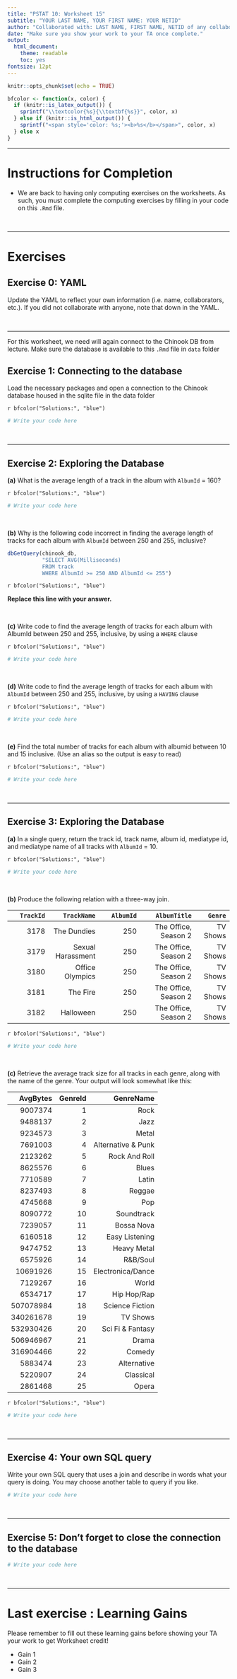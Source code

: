 ---
title: "PSTAT 10: Worksheet 15"
subtitle: "YOUR LAST NAME, YOUR FIRST NAME: YOUR NETID"
author: "Collaborated with: LAST NAME, FIRST NAME, NETID of any collaboraters"
date: "Make sure you show your work to your TA once complete."
output:
  html_document:
    theme: readable
    toc: yes
fontsize: 12pt
---


```{r setup, include=FALSE}
knitr::opts_chunk$set(echo = TRUE)
```

```{r, echo = F}
bfcolor <- function(x, color) {
  if (knitr::is_latex_output()) {
    sprintf("\\textcolor{%s}{\\textbf{%s}}", color, x)
  } else if (knitr::is_html_output()) {
    sprintf("<span style='color: %s;'><b>%s</b></span>", color, x)
  } else x
}
```

---

# Instructions for Completion

- We are back to having only computing exercises on the worksheets. As such, you must complete the computing exercises by filling in your code on this `.Rmd` file.

\

---

# Exercises

## Exercise 0: YAML

Update the YAML to reflect your own information (i.e. name, collaborators, etc.). If you did not collaborate with anyone, note that down in the YAML. 


\

---

For this worksheet, we need will again connect to the Chinook DB from lecture. Make sure the database is available to this `.Rmd` file in `data` folder

## Exercise 1: Connecting to the database

Load the necessary packages and open a connection to the Chinook database housed in the sqlite file in the data folder

`r bfcolor("Solutions:", "blue")`

```{r}
# Write your code here

```

\

---

## Exercise 2: Exploring the Database

**(a)** What is the average length of a track in the album with `AlbumId` = 160?

`r bfcolor("Solutions:", "blue")`

```{r}
# Write your code here

```

\


**(b)** Why is the following code incorrect in finding the average length of tracks for each album with `AlbumId` between 250 and 255, inclusive?

```{r, eval = F}
dbGetQuery(chinook_db,
           "SELECT AVG(Milliseconds)
           FROM track
           WHERE AlbumId >= 250 AND AlbumId <= 255")
```

`r bfcolor("Solutions:", "blue")`

**Replace this line with your answer.**


\

**(c)** Write code to find the average length of tracks for each album with AlbumId between 250 and 255, inclusive, by using a `WHERE` clause

`r bfcolor("Solutions:", "blue")`

```{r}
# Write your code here

```

\

**(d)** Write code to find the average length of tracks for each album with `AlbumId` between 250 and 255, inclusive, by using a `HAVING` clause

`r bfcolor("Solutions:", "blue")`

```{r}
# Write your code here

```

\


**(e)** Find the total number of tracks for each album with albumid between
10 and 15 inclusive. (Use an alias so the output is easy to read)

`r bfcolor("Solutions:", "blue")`

```{r}
# Write your code here

```


\

---

## Exercise 3: Exploring the Database

**(a)** In a single query, return the track id, track name, album id, mediatype id, and mediatype name
of all tracks with `AlbumId` = 10.

`r bfcolor("Solutions:", "blue")`

```{r}
# Write your code here

```


\

**(b)** Produce the following relation with a three-way join.

| `TrackId` | `TrackName` | `AlbumId` | `AlbumTitle` | `Genre` |
|----------:|------------:|----------:|-------------:|--------:|
3178	     |        The Dundies	  |     250	 | The Office, Season 2	   |   TV Shows
3179	     |  Sexual Harassment	  |     250	 | 	The Office, Season 2	 |   TV Shows
3180	     |    Office Olympics	  |     250	 | 	The Office, Season 2	 |   TV Shows
3181	     |           The Fire	  |     250	 | 	The Office, Season 2	 |   TV Shows
3182	     |        Halloween	    |     250	 | 	The Office, Season 2	 |   TV Shows


`r bfcolor("Solutions:", "blue")`

```{r}
# Write your code here

```

\

**(c)** Retrieve the average track size  for all tracks in each genre, along with the name of the genre. Your output will look somewhat like this:

AvgBytes | GenreId | GenreName |
|--------:|--------:|----------:|
9007374   |     1   |   Rock		
9488137   |   	2   |   	Jazz		
9234573   |   	3   |   	Metal		
7691003   |   	4   |   	Alternative & Punk		
2123262   |   	5   |   	Rock And Roll		
8625576   |   	6   |   	Blues		
7710589   |   	7   |   	Latin		
8237493   |   	8   |   	Reggae		
4745668   |   	9   |   	Pop		
8090772   |   	10   |   	Soundtrack
7239057   |     	11   |     	Bossa Nova		
6160518   |     	12   |     	Easy Listening		
9474752   |     	13   |     	Heavy Metal		
6575926   |     	14   |     	R&B/Soul		
10691926   |     	15   |     	Electronica/Dance		
7129267   |     	16   |     	World		
6534717   |     	17   |     	Hip Hop/Rap		
507078984   |     	18   |     	Science Fiction		
340261678   |     	19   |     	TV Shows		
532930426   |     	20   |     	Sci Fi & Fantasy
506946967   |     	21   |     	Drama		
316904466   |     	22   |     	Comedy		
5883474   |     	23   |     	Alternative		
5220907   |     	24   |     	Classical		
2861468   |      	25   |     	Opera



`r bfcolor("Solutions:", "blue")`

```{r}
# Write your code here

```


\

---


## Exercise 4: Your own SQL query

Write your own SQL query that uses a join and describe in words what your query is doing. You may choose another table to query if you like.  

```{r}
# Write your code here

```


\

---

## Exercise 5: Don't forget to close the connection to the database

```{r}
# Write your code here

```

\

---

# Last exercise : Learning Gains

Please remember to fill out these learning gains before showing your TA your work to get Worksheet credit!

-   Gain 1
-   Gain 2
-   Gain 3


